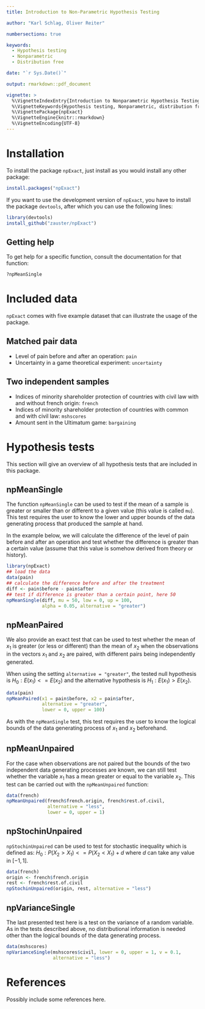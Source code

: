 ```yaml
---
title: Introduction to Non-Parametric Hypothesis Testing

author: "Karl Schlag, Oliver Reiter"

numbersections: true

keywords:
  - Hypothesis testing
  - Nonparametric
  - Distribution free

date: "`r Sys.Date()`"

output: rmarkdown::pdf_document

vignette: >
  %\VignetteIndexEntry{Introduction to Nonparametric Hypothesis Testing}
  %\VignetteKeywords{Hypothesis testing, Nonparametric, distribution free}
  %\VignettePackage{npExact}
  %\VignetteEngine{knitr::rmarkdown}
  %\VignetteEncoding{UTF-8}
---
```


<!--
output: pinp::pinp
fontsize: 9pt
one_column: true
footer_contents: "npExact Vignette"
author:
  - name: Karl Schlag
    affiliation: a
  - name: Oliver Reiter
    affiliation: b


address:
  - code: a
    address: \url{https://homepage.univie.ac.at/karl.schlag/statistics.php}
  - code: b
    address: \url{https://wiiw.ac.at/oliver-reiter-s-1048.html}

abstract: |
   This vignette gives a short overview of the possible usages of
   the `npExact` package.

-->

# Installation

To install the package `npExact`, just install as you would
install any other package:

```r
install.packages("npExact")
```

If you want to use the development version of `npExact`, you have
to install the package `devtools`, after which you can use the
following lines:

```r
library(devtools)
install_github("zauster/npExact")
```

## Getting help

To get help for a specific function, consult the documentation
for that function:

```r
?npMeanSingle
```

# Included data

`npExact` comes with five example dataset that can illustrate the
usage of the package.

## Matched pair data

- Level of pain before and after an operation: `pain`
- Uncertainty in a game theoretical experiment: `uncertainty`

## Two independent samples

- Indices of minority shareholder protection of countries with
  civil law with and without french origin: `french`
- Indices of minority shareholder protection of countries with
  common and with civil law: `mshscores`
- Amount sent in the Ultimatum game: `bargaining`

# Hypothesis tests

This section will give an overview of all hypothesis tests that
are included in this package.

## npMeanSingle

The function `npMeanSingle` can be used to test if the mean of a
sample is greater or smaller than or different to a given value
(this value is called `mu`). This test requires the user to know
the lower and upper bounds of the data generating process that
produced the sample at hand.

In the example below, we will calculate the difference of the
level of pain before and after an operation and test whether the
difference is greater than a certain value (assume that this
value is somehow derived from theory or history).

```r
library(npExact)
## load the data
data(pain)
## calculate the difference before and after the treatment
diff <- pain$before - pain$after
## test if difference is greater than a certain point, here 50
npMeanSingle(diff, mu = 50, low = 0, up = 100,
             alpha = 0.05, alternative = "greater")
```

## npMeanPaired

We also provide an exact test that can be used to test whether the
mean of  $x_1$ is greater (or less or different) than the
mean of  $x_2$ when the observations in the vectors $x_1$ 
and $x_2$ are paired, with different pairs being independently 
generated.

When using the setting `alternative = "greater"`, the tested null
hypothesis is $H_0: E(x_1) <= E(x_2)$ and the alternative hypothesis
is $H_1: E(x_1) > E(x_2)$.

```r
data(pain)
npMeanPaired(x1 = pain$before, x2 = pain$after,
             alternative = "greater",
             lower = 0, upper = 100)
```

As with the `npMeanSingle` test, this test requires the user to 
know the logical bounds of the data generating process of $x_1$ 
and $x_2$ beforehand.

## npMeanUnpaired

For the case when observations are not paired but the bounds of
the two independent data generating processes are known, we can
still test whether the variable $x_1$ has a mean greater or equal 
to the variable $x_2$. This test can be carried out with the 
`npMeanUnpaired` function:

```r
data(french)
npMeanUnpaired(french$french.origin, french$rest.of.civil,
               alternative = "less",
               lower = 0, upper = 1)
```


## npStochinUnpaired

`npStochinUnpaired` can be used to test for stochastic inequality
which is defined as: $H_0 : P(X_2 > X_1) <= P(X_2 < X_1) + d$
where $d$ can take any value in $[-1, 1]$.

```r
data(french)
origin <- french$french.origin
rest <- french$rest.of.civil
npStochinUnpaired(origin, rest, alternative = "less")
```

## npVarianceSingle

The last presented test here is a test on the variance of a random variable.
As in the tests described above, no distributional information is
needed other than the logical bounds of the data generating
process.

```r
data(mshscores)
npVarianceSingle(mshscores$civil, lower = 0, upper = 1, v = 0.1,
                 alternative = "less")
```


# References

Possibly include some references here.
